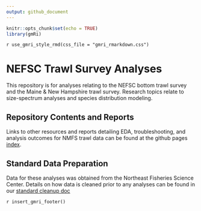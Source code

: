 ```yaml
---
output: github_document
---
```


```r
knitr::opts_chunk$set(echo = TRUE)
library(gmRi)
```


`r use_gmri_style_rmd(css_file = "gmri_rmarkdown.css")`

# NEFSC Trawl Survey Analyses

This repository is for analyses relating to the NEFSC bottom trawl survey and the Maine & New Hampshire trawl survey. Research topics relate to size-spectrum analyses and species distribution modeling.


## Repository Contents and Reports

Links to other resources and reports detailing EDA, troubleshooting, and analysis outcomes for NMFS trawl data can be found at the github pages [index](https://adamkemberling.github.io/nefsc_trawl/).

## Standard Data Preparation

Data for these analyses was obtained from the Northeast Fisheries Science Center. Details on how data is cleaned prior to any analyses can be found in our [standard cleanup doc](https://adamkemberling.github.io/nefsc_trawl/01_Survdat_Standard_Cleanup.html)


`r insert_gmri_footer()`